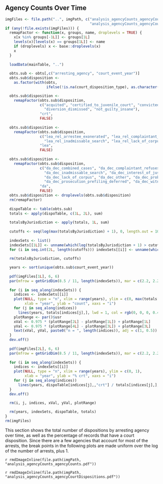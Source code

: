 ## Agency Counts Over Time

```r
imgFiles <- file.path("..", imgPath, c("analysis_agencyCounts_agencyCounts.pdf",
                                       "analysis_agencyCounts_agencyCourtDispositions.pdf"))
if (any(!file.exists(imgFiles))) {
  remapFactor <- function(x, groups, name, droplevels = TRUE) {
    x[x %in% groups[-1L]] <- groups[1L]
    levels(x)[levels(x) == groups[1L]] <- name
    if (droplevels) x <- base::droplevels(x)
    x
  }
  
  loadData(mainTable, "..")
  
  obts.sub <- obts[,c("arresting_agency", "court_event_year")]
  obts.sub$disposition <-
    as.factor(with(obts,
                   ifelse(!is.na(court_disposition_type), as.character(court_disposition_type), as.character(arrest_disposition_type))))

  obts.sub$disposition <-
    remapFactor(obts.sub$disposition,
                c("acquited", "certified_to_juvenile_court", "convicted", "defendant_deceased", "dismissed",
                  "diversion_dismissed", "not_guilty_insane"),
                "crt",
                FALSE)
  
  obts.sub$disposition <-
    remapFactor(obts.sub$disposition,
                c("lea_rel_arrestee_exonerated", "lea_rel_complaintant_refuses", "lea_rel_further_investigation",
                  "lea_rel_inadmissable_search", "lea_rel_lack_of_corpus", "lea_rel_other", "lea_rel_unspecified"),
                "lea",
                FALSE)
  
  obts.sub$disposition <- 
    remapFactor(obts.sub$disposition,
                c("da_dec_combined_cases", "da_dec_complaintant_refuses", "da_dec_deferred_recovation_of_parole",
                  "da_dec_inadmissable_search", "da_dec_interest_of_justice", "da_dec_lack_of_cause",
                  "da_dec_lack_of_corpus", "da_dec_other", "da_dec_probation_revoked_1203_2PC",
                  "da_dec_prosecution_prefiling_deferred", "da_dec_witness_unavailable"),
                "da",
                FALSE)
  obts.sub$disposition <- droplevels(obts.sub$disposition)
  rm(remapFactor)
  
  dispoTable <- table(obts.sub)
  totals <- apply(dispoTable, c(1L, 2L), sum)
  
  totalsByJurisdiction <- apply(totals, 1L, sum)
  
  cutoffs <- seq(log(max(totalsByJurisdiction) + 1), 0, length.out = 10L)[-1L]
  
  indexSets <- list()
  indexSets[[1L]] <- unname(which(log(totalsByJurisdiction + 1) > cutoffs[1L]))
  for (i in seq.int(2L, length(cutoffs))) indexSets[[i]] <- unname(which(cutoffs[i] < log(totalsByJurisdiction + 1) & log(totalsByJurisdiction + 1) <= cutoffs[i - 1L]))
  
  rm(totalsByJurisdiction, cutoffs)

  years <- sort(unique(obts.sub$court_event_year))
  
  pdf(imgFiles[1L], 6, 6)
  par(mfrow = getGridDim(8.5 / 11, length(indexSets)), mar = c(2.2, 2.2, 0.1, 0.1))
  
  for (i in seq_along(indexSets)) {
    indices <- indexSets[[i]]
    plot(NULL, type = "n", xlim = range(years), ylim = c(0, max(totals[indices,])),
         xlab = "year", ylab = "count", xaxs = "i")
    for (j in seq_along(indices)) 
      lines(years, totals[indices[j],], lwd = 1, col = rgb(0, 0, 0, 0.4))
    plotRange <- par()$usr
    xVal <- 0.975 * (plotRange[2L] - plotRange[1L]) + plotRange[1L]
    yVal <- 0.975 * (plotRange[4L] - plotRange[3L]) + plotRange[3L]
    text(xVal, yVal, paste0("n = ", length(indices)), adj = c(1, 0.5))
  }
  dev.off()
  
  pdf(imgFiles[2L], 6, 6)
  par(mfrow = getGridDim(8.5 / 11, length(indexSets)), mar = c(2.2, 2.2, 0.1, 0.1))
  
  for (i in seq_along(indexSets)) {
    indices <- indexSets[[i]]
    plot(NULL, type = "n", xlim = range(years), ylim = c(0, 1),
         xlab = "year", ylab = "% crt", xaxs = "i")
    for (j in seq_along(indices)) 
      lines(years, dispoTable[indices[j],,"crt"] / totals[indices[j],], lwd = 1, col = rgb(0, 0, 0, 0.4))
  }
  dev.off()

  rm(i, j, indices, xVal, yVal, plotRange)
  
  rm(years, indexSets, dispoTable, totals)
}
rm(imgFiles)
```

This section shows the total number of dispositions by arresting agency over time, as well as the percentage of records that have a court disposition. Since there are a few agencies that account for most of the arrests, the break points in the following plots are made uniform over the log of the number of arrests, plus 1.

`r rmdImageInline(file.path(imgPath, "analysis_agencyCounts_agencyCounts.pdf"))`

`r rmdImageInline(file.path(imgPath, "analysis_agencyCounts_agencyCourtDispositions.pdf"))`